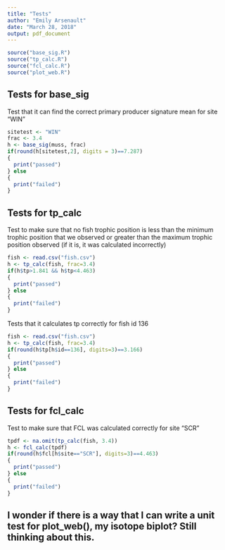 ```yaml
---
title: "Tests"
author: "Emily Arsenault"
date: "March 28, 2018"
output: pdf_document
---
```


<!--***DAN: Search for ***DAN to find comments-->

<!--***DAN: This knitted right away, so well done on that.-->


```r
source("base_sig.R")
source("tp_calc.R")
source("fcl_calc.R")
source("plot_web.R")
```

## Tests for base_sig

Test that it can find the correct primary producer signature mean for site "WIN"

```r
sitetest <- "WIN"
frac <- 3.4
h <- base_sig(muss, frac)
if(round(h[sitetest,2], digits = 3)==7.287)
{
  print("passed")
} else
{
  print("failed")
}
```

## Tests for tp_calc

Test to make sure that no fish trophic position is less than the minimum trophic position that we observed or greater than the maximum trophic position observed (if it is, it was calculated incorrectly)

```r
fish <- read.csv("fish.csv")
h <- tp_calc(fish, frac=3.4)
if(h$tp>1.841 && h$tp<4.463)
{
  print("passed")
} else
{
  print("failed")
}
```

Tests that it calculates tp correctly for fish id 136

```r
fish <- read.csv("fish.csv")
h <- tp_calc(fish, frac=3.4)
if(round(h$tp[h$id==136], digits=3)==3.166)
{
  print("passed")
} else
{
  print("failed")
}
```
  
## Tests for fcl_calc

Test to make sure that FCL was calculated correctly for site "SCR"

```r
tpdf <- na.omit(tp_calc(fish, 3.4))
h <- fcl_calc(tpdf)
if(round(h$fcl[h$site=="SCR"], digits=3)==4.463)
{
  print("passed")
} else
{
  print("failed")
}
```

## I wonder if there is a way that I can write a unit test for plot_web(), my isotope biplot? Still thinking about this.